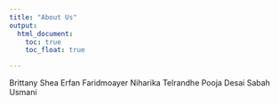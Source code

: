 ```yaml
---
title: "About Us"
output: 
  html_document:
    toc: true
    toc_float: true

---
```


Brittany Shea 
Erfan Faridmoayer
Niharika Telrandhe
Pooja Desai
Sabah Usmani